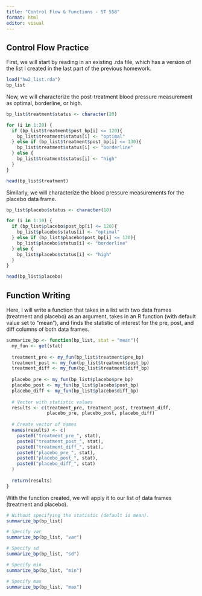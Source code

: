 ```yaml
---
title: "Control Flow & Functions - ST 558"
format: html
editor: visual
---
```


## Control Flow Practice

First, we will start by reading in an existing .rda file, which has a version of the list I created in the last part of the previous homework.
```r
load("hw2_list.rda")
bp_list
```

Now, we will characterize the post-treatment blood pressure measurement as optimal, borderline, or high.
```r
bp_list$treatment$status <- character(20)

for (i in 1:20) {
  if (bp_list$treatment$post_bp[i] <= 120){
    bp_list$treatment$status[i] <- "optimal"
  } else if (bp_list$treatment$post_bp[i] <= 130){
    bp_list$treatment$status[i] <- "borderline"
  } else {
    bp_list$treatment$status[i] <- "high"
  }
}

head(bp_list$treatment)
```

Similarly, we will characterize the blood pressure measurements for the placebo data frame.
```r
bp_list$placebo$status <- character(10)

for (i in 1:10) {
  if (bp_list$placebo$post_bp[i] <= 120){
    bp_list$placebo$status[i] <- "optimal"
  } else if (bp_list$placebo$post_bp[i] <= 130){
    bp_list$placebo$status[i] <- "borderline"
  } else {
    bp_list$placebo$status[i] <- "high"
  }
}

head(bp_list$placebo)
```


## Function Writing

Here, I will write a function that takes in a list with two data frames (treatment and placebo) as an argument, takes in an R function (with default value set to "mean"), and finds the statistic of interest for the pre, post, and diff columns of both data frames.
```r
summarize_bp <- function(bp_list, stat = "mean"){
  my_fun <- get(stat)
  
  treatment_pre <- my_fun(bp_list$treatment$pre_bp)
  treatment_post <- my_fun(bp_list$treatment$post_bp)
  treatment_diff <- my_fun(bp_list$treatment$diff_bp)
  
  placebo_pre <- my_fun(bp_list$placebo$pre_bp)
  placebo_post <- my_fun(bp_list$placebo$post_bp)
  placebo_diff <- my_fun(bp_list$placebo$diff_bp)
  
  # Vector with statistic values
  results <- c(treatment_pre, treatment_post, treatment_diff,
               placebo_pre, placebo_post, placebo_diff)
  
  # Create vector of names
  names(results) <- c(
    paste0("treatment_pre_", stat),
    paste0("treatment_post_", stat),
    paste0("treatment_diff_", stat),
    paste0("placebo_pre_", stat),
    paste0("placebo_post_", stat),
    paste0("placebo_diff_", stat)
  )
  
  return(results)
}
```

With the function created, we will apply it to our list of data frames (treatment and placebo).
```r
# Without specifying the statistic (default is mean).
summarize_bp(bp_list)

# Specify var
summarize_bp(bp_list, "var")

# Specify sd
summarize_bp(bp_list, "sd")

# Specify min
summarize_bp(bp_list, "min")

# Specify max
summarize_bp(bp_list, "max")
```

